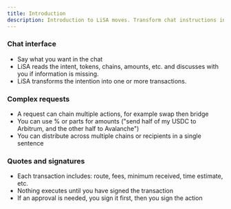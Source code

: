 ```yaml
---
title: Introduction
description: Introduction to LiSA moves. Transform chat instructions into direct on-chain actions across supported networks.
---
```


### Chat interface
- Say what you want in the chat
- LiSA reads the intent, tokens, chains, amounts, etc. and discusses with you if information is missing.
- LiSA transforms the intention into one or more transactions.

### Complex requests
- A request can chain multiple actions, for example swap then bridge
- You can use % or parts for amounts ("send half of my USDC to Arbitrum, and the other half to Avalanche")
- You can distribute across multiple chains or recipients in a single sentence

### Quotes and signatures
- Each transaction includes: route, fees, minimum received, time estimate, etc.
- Nothing executes until you have signed the transaction
- If an approval is needed, you sign it first, then you sign the action
